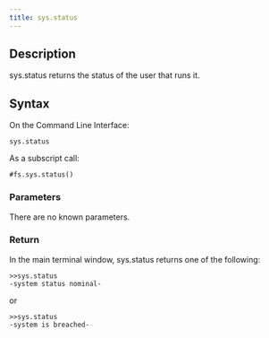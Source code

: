 ```yaml
---
title: sys.status
---
```


## Description

sys.status returns the status of the user that runs it.

## Syntax

On the Command Line Interface:

```
sys.status
```

As a subscript call:

```
#fs.sys.status()
```

### Parameters

There are no known parameters.

### Return

In the main terminal window, sys.status returns one of the following:

```
>>sys.status
-system status nominal-
```

or

```
>>sys.status
-system is breached-
```
